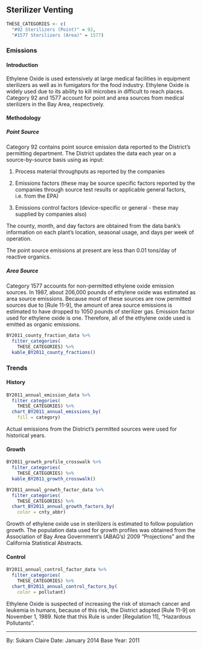 ## Sterilizer Venting {#petprod-sterilizer-vent}

```r
THESE_CATEGORIES <- c(
  "#92 Sterilizers (Point)" = 92,
  "#1577 Sterilizers (Area)" = 1577)
```

### Emissions

#### Introduction {-}

Ethylene Oxide is used extensively at large medical facilities in equipment sterilizers as well as in fumigators for the food industry. Ethylene Oxide is widely used due to its ability to kill microbes in difficult to reach places. Category 92 and 1577 account for point and area sources from medical sterilizers in the Bay Area, respectively.

#### Methodology {-}

##### Point Source {-}

Category 92 contains point source emission data reported to the District's permitting department. The District updates the data each year on a source-by-source basis using as input:

1. Process material throughputs as reported by the companies

2. Emissions factors (these may be source specific factors reported by the companies through source test results or applicable general factors, i.e. from the EPA)

3. Emissions control factors (device-specific or general - these may supplied by companies also)

The county, month, and day factors are obtained from the data bank's information on each plant's location, seasonal usage, and days per week of operation.

The point source emissions at present are less than 0.01 tons/day of reactive organics. 

##### Area Source {-}

Category 1577 accounts for non-permitted ethylene oxide emission sources. In 1987, about 206,000 pounds of ethylene oxide was estimated as area source emissions. Because most of these sources are now permitted sources due to [Rule 11-9], the amount of area source emissions is estimated to have dropped to 1050 pounds of sterilizer gas. Emission factor used for ethylene oxide is one. Therefore, all of the ethylene oxide used is emitted as organic emissions.

```r
BY2011_county_fraction_data %>%
  filter_categories(
    THESE_CATEGORIES) %>%
  kable_BY2011_county_fractions()
```

### Trends {#petprod-sterilizer-vent-trend}

#### History {-}

```r
BY2011_annual_emission_data %>%
  filter_categories(
    THESE_CATEGORIES) %>%
  chart_BY2011_annual_emissions_by(
    fill = category) 
```

Actual emissions from the District’s permitted sources were used for historical years.

#### Growth {-}

```r
BY2011_growth_profile_crosswalk %>%
  filter_categories(
    THESE_CATEGORIES) %>%
  kable_BY2011_growth_crosswalk()
```

```r
BY2011_annual_growth_factor_data %>%
  filter_categories(
    THESE_CATEGORIES) %>%
  chart_BY2011_annual_growth_factors_by(
    color = cnty_abbr) 
```

Growth of ethylene oxide use in sterilizers is estimated to follow population growth. The population data used for growth profiles was obtained from the Association of Bay Area Government's (ABAG’s) 2009 "Projections" and the California Statistical Abstracts.

#### Control {-}

```r
BY2011_annual_control_factor_data %>%
  filter_categories(
    THESE_CATEGORIES) %>%
  chart_BY2011_annual_control_factors_by(
    color = pollutant)
```

Ethylene Oxide is suspected of increasing the risk of stomach cancer and leukemia in humans, because of this risk, the District adopted [Rule 11-9] on November 1, 1989. Note that this Rule is under [Regulation 11], "Hazardous Pollutants".

***

By: Sukarn Claire 
Date: January 2014 
Base Year: 2011
